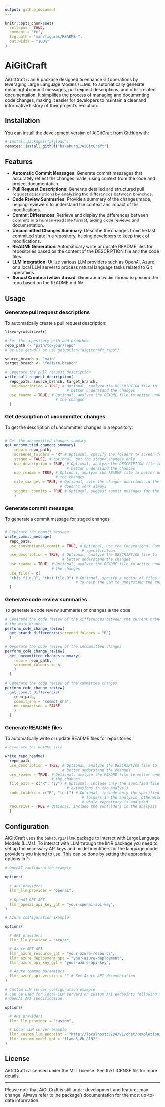 ```yaml
---
output: github_document
---
```


<!-- README.md is generated from README.Rmd. Please edit that file -->

```r
knitr::opts_chunk$set(
  collapse = TRUE,
  comment = "#>",
  fig.path = "man/figures/README-",
  out.width = "100%"
)
```

# AiGitCraft

<!-- badges: start -->
<!-- badges: end -->

AiGitCraft is an R package designed to enhance Git operations by leveraging Large Language Models (LLMs) to automatically generate meaningful commit messages, pull request descriptions, and other related documentation. It simplifies the process of managing and documenting code changes, making it easier for developers to maintain a clear and informative history of their project's evolution.

## Installation

You can install the development version of AiGitCraft from GitHub with:

``` r
# install.packages("pkgload")
remotes::install_github("bakaburg1/AiGitCraft")
```

## Features

- **Automatic Commit Messages**: Generate commit messages that accurately reflect the changes made, using context from the code and project documentation.
- **Pull Request Descriptions**: Generate detailed and structured pull request descriptions by analyzing the differences between branches.
- **Code Review Summaries**: Provide a summary of the changes made, helping reviewers to understand the context and impact of the modifications.
- **Commit Differences**: Retrieve and display the differences between commits in a human-readable format, aiding code reviews and documentation.
- **Uncommitted Changes Summary**: Describe the changes from the last committed state in a repository, helping developers to keep track of modifications.
- **README Generation**: Automatically write or update README files for repositories based on the content of the DESCRIPTION file and the code files.
- **LLM Integration**: Utilize various LLM providers such as OpenAI, Azure, or a local LLM server to process natural language tasks related to Git operations.
- **Bonus! Create a twitter thread**: Generate a twitter thread to present the repo based on the README.md file.


## Usage

### Generate pull request descriptions

To automatically create a pull request description:

```r
library(AiGitCraft)

# Set the repository path and branches
repo_path <- "path/to/your/repo"
# or use getwd() or use getOption("aigitcraft_repo")

source_branch <- "main"
target_branch <- "feature-branch"

# Generate the pull request description
write_pull_request_description(
  repo_path, source_branch, target_branch,
  use_description = TRUE, # Optional, analyze the DESCRIPTION file to
                            # better understand the changes
  use_readme = TRUE, # Optional, analyze the README file to better understand
                       # the changes
  )
```

### Get description of uncommitted changes

To get the description of uncommitted changes in a repository:

```r

# Get the uncommitted changes summary
get_uncommitted_changes_summary(
    repo = repo_path,
    screened_folders = "R" # Optional, specify the folders to screen for changes
    staged = FALSE, # Optional, get the staged changes only
    use_description = TRUE, # Optional, analyze the DESCRIPTION file to
                            # better understand the changes
    use_readme = TRUE, # Optional, analyze the README file to better understand
                       # the changes
    cite_changes = TRUE, # Optional, cite the changes positions in the summary.
                         # doesn't work always
    suggest_commits = TRUE # Optional, suggest commit messages for the changes
    )

```

### Generate commit messages

To generate a commit message for staged changes:

```r

# Generate the commit message
write_commit_message(
  repo_path,
  use_conventional_commit = TRUE, # Optional, use the Conventional Commits
                                   # specification
  use_description = TRUE, # Optional, analyze the DESCRIPTION file to
                          # better understand the changes
  use_readme = TRUE, # Optional, analyze the README file to better understand
                     # the changes
  use_files = c(
  "this_file.R", "that_file.R") # Optional, specify a vector of files to analyze
                                # to help the LLM to understand the changes
  )
```

### Generate code review summaries

To generate a code review summaries of changes in the code:

```r
# Generate the code review of the differences between the current branch and
# the main branch
perform_code_change_review(
  get_branch_differences(screened_folders = "R")
  )
  
# Generate the code review of the uncommitted changes
perform_code_change_review(
  get_uncommitted_changes_summary(
    repo = repo_path,
    screened_folders = "R"
    )
  )
  
# Generate the code review of the committee changes
perform_code_change_review(
  get_commit_differences(
    repo_path,
    commit_sha = "commit_sha",
    no_comparison = FALSE
    )
  )
```

### Generate README files

To automatically write or update README files for repositories:

```r
# Generate the README file

write_repo_readme(
  repo_path,
  use_description = TRUE, # Optional, analyze the DESCRIPTION file to
                          # better understand the changes
  use_readme = TRUE, # Optional, analyze the README file to better understand
                     # the changes
  file_exts = c("R", "py") # Optional, include only the specified file
                            # extensions in the analysis
  code_folders = c("R", "test") # Optional, include only the specified
                                   # folders in the analysis, otherwise the
                                   # whole repository is analyzed
  recursive = TRUE # Optional, include the subfolders in the analysis
  )
```

## Configuration
AiGitCraft uses the `bakaburg1/llmR` package to interact with Large Language
Models (LLMs).
To interact with LLM through the llmR package you need to set up the necessary
API keys and model identifiers for the language model providers you intend to
use. This can be done by setting the appropriate options in R:

```r
# OpenAI configuration example

options(
  
  # API providers
  llmr_llm_provider = "openai",
  
  # OpenAI GPT API
  llmr_openai_api_key_gpt = "your-openai-api-key",
)

# Azure configuration example

options(

  # API providers
  llmr_llm_provider = "azure",

  # Azure GPT API
  llmr_azure_resource_gpt = "your-azure-resource",
  llmr_azure_deployment_gpt = "your-azure-deployment",
  llmr_azure_api_key_gpt = "your-azure-api-key",

  # Azure common parameters
  llmr_azure_api_version = "" # See Azure API documentation
)

# Custom LLM server configuration example
# Can be used for local LLM servers or custom API endpoints following the
# OpenAi API specification.

options(

  # API providers
  llmr_llm_provider = "custom",

  # Local LLM server example
  llmr_custom_llm_endpoint = "http://localhost:1234/v1/chat/completions",
  llmr_custom_model_gpt = "llama3-8b-8192"
)

```

## License

AiGitCraft is licensed under the MIT License. See the LICENSE file for more
details.

---

Please note that AiGitCraft is still under development and features may change.
Always refer to the package's documentation for the most up-to-date information.
